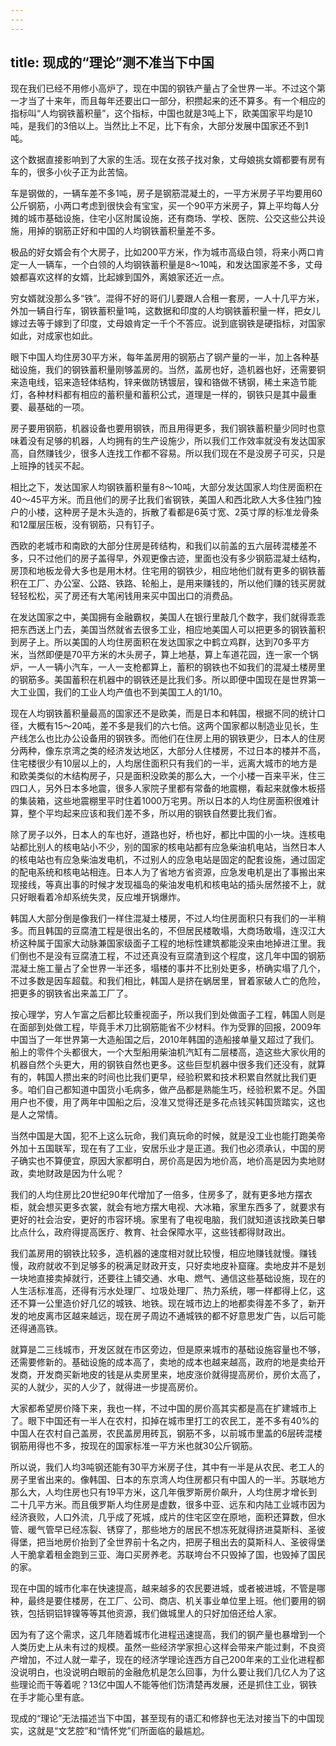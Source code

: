 ```yaml
---
---
---
```

title: 现成的“理论”测不准当下中国
---

现在我们已经不用修小高炉了，现在中国的钢铁产量占了全世界一半。不过这个第一才当了十来年，而且每年还要出口一部分，积攒起来的还不算多。有一个相应的指标叫“人均钢铁蓄积量”，这个指标，中国也就是3吨上下，欧美国家平均是10吨，是我们的3倍以上。当然比上不足，比下有余，大部分发展中国家还不到1吨。

这个数据直接影响到了大家的生活。现在女孩子找对象，丈母娘挑女婿都要有房有车的，很多小伙子正为此苦恼。

车是钢做的，一辆车差不多1吨，房子是钢筋混凝土的，一平方米房子平均要用60公斤钢筋，小两口考虑到很快会有宝宝，买一个90平方米房子，算上平均每人分摊的城市基础设施，住宅小区附属设施，还有商场、学校、医院、公交这些公共设施，用掉的钢筋正好和中国的人均钢铁蓄积量差不多。

极品的好女婿会有个大房子，比如200平方米，作为城市高级白领，将来小两口肯定一人一辆车，一个白领的人均钢铁蓄积量是8～10吨，和发达国家差不多，丈母娘都喜欢这样的女婿，比起嫁到国外，离娘家还近一点。

穷女婿就没那么多“铁”。混得不好的哥们儿要跟人合租一套房，一人十几平方米，外加一辆自行车，钢铁蓄积量1吨，这数据和印度的人均钢铁蓄积量一样，把女儿嫁过去等于嫁到了印度，丈母娘肯定一千个不答应。说到底钢铁是硬指标，对国家如此，对成家也如此。

眼下中国人均住房30平方米，每年盖房用的钢筋占了钢产量的一半，加上各种基础设施，我们的钢铁蓄积量刚够盖房的。当然，盖房也好，造机器也好，还需要铜来造电线，铝来造轻体结构，锌来做防锈镀层，镍和铬做不锈钢，稀土来造节能灯，各种材料都有相应的蓄积量和蓄积公式，道理是一样的，钢铁只是其中最重要、最基础的一项。

房子要用钢筋，机器设备也要用钢铁，而且用得更多，我们钢铁蓄积量少同时也意味着没有足够的机器，人均拥有的生产设施少，所以我们工作效率就没有发达国家高，自然赚钱少，很多人连找工作都不容易。所以我们现在不是没房子可买，只是上班挣的钱买不起。

相比之下，发达国家人均钢铁蓄积量有8～10吨，大部分发达国家人均住房面积在40～45平方米。而且他们的房子比我们省钢铁，美国人和西北欧人大多住独门独户的小楼，这种房子是木头造的，拆散了看都是6英寸宽、2英寸厚的标准龙骨条和12厘层压板，没有钢筋，只有钉子。

西欧的老城市和南欧的大部分住房是砖结构，和我们以前盖的五六层砖混楼差不多，只不过他们的房子盖得早，外观更像古迹，里面也没有多少钢筋混凝土结构，房顶和地板龙骨大多也是用木材。住宅用的钢铁少，相应地他们就有更多的钢铁蓄积在工厂、办公室、公路、铁路、轮船上，是用来赚钱的，所以他们赚的钱买房就轻轻松松，买了房还有大笔闲钱用来买中国出口的消费品。

在发达国家之中，美国拥有金融霸权，美国人在银行里敲几个数字，我们就得乖乖把东西送上门去，美国当然就省去很多工业，相应地美国人可以把更多的钢铁蓄积到房子上。所以美国的人均住房面积在发达国家之中鹤立鸡群，达到70多平方米，当然即便是70平方米的木头房子，算上地基，算上车道花园，连一家一个锅炉，一人一辆小汽车，一人一支枪都算上，蓄积的钢铁也不如我们的混凝土楼房里的钢筋多。美国蓄积在机器中的钢铁还是比我们多。所以即便中国现在是世界第一大工业国，我们的工业人均产值也不到美国工人的1/10。

现在人均钢铁蓄积量最高的国家还不是欧美，而是日本和韩国，根据不同的统计口径，大概有15～20吨，差不多是我们的六七倍。这两个国家都以制造业见长，生产线怎么也比办公设备用的钢铁多。而他们在住房上用的钢铁更少，日本人的住房分两种，像东京湾之类的经济发达地区，大部分人住楼房，不过日本的楼并不高，住宅楼很少有10层以上的，人均居住面积只有我们的一半，远离大城市的地方是和欧美类似的木结构房子，只是面积没欧美的那么大，一个小楼一百来平米，住三四口人，另外日本多地震，很多人家院子里都有常备的地震棚，看起来就像木板搭的集装箱，这些地震棚里平时住着1000万宅男。所以日本的人均住房面积很难计算，整个平均起来应该和我们差不多，所以用的钢铁自然要比我们省。

除了房子以外，日本人的车也好，道路也好，桥也好，都比中国的小一块。连核电站都比别人的核电站小不少，别的国家的核电站都有应急柴油机电站，当然日本人的核电站也有应急柴油发电机，不过别人的应急电站是固定的配套设施，通过固定的配电系统和核电站相连。日本人为了省地方省资源，应急发电机是出了事搬出来现接线，等真出事的时候才发现福岛的柴油发电机和核电站的插头居然接不上，就只好眼看着冷却系统失灵，反应堆开锅爆炸。

韩国人大部分倒是像我们一样住混凝土楼房，不过人均住房面积只有我们的一半稍多。而且韩国的豆腐渣工程是很出名的，不但居民楼敢塌，大商场敢塌，连汉江大桥这种属于国家大动脉兼国家级面子工程的地标性建筑都能没来由地掉进江里。我们倒也不是没有豆腐渣工程，不过还真没有豆腐渣到这个程度，这几年中国的钢筋混凝土施工量占了全世界一半还多，塌楼的事并不比别处更多，桥确实塌了几个，不过多数是因车超载。和我们相比，韩国人是挤在蜗居里，冒着家破人亡的危险，把更多的钢铁省出来盖工厂了。

按心理学，穷人乍富之后都比较重视面子，所以我们到处做面子工程，韩国人则是在面部到处做工程，毕竟手术刀比钢筋能省不少材料。作为受罪的回报，2009年中国当了一年世界第一大造船国之后，2010年韩国的造船接单量又超过了我们。船上的零件个头都很大，一个大型船用柴油机汽缸有二层楼高，造这些大家伙用的机器自然个头更大，用的钢铁自然也更多。这些巨型机器中很多我们还没有，就算有的，韩国人攒出来的时间也比我们更早，经验积累和技术积累自然就比我们更多。咱们自己都知道中国货小毛病多，做产品都是熟能生巧，经验积累不足。外国用户也不傻，用了两年中国船之后，没准又觉得还是多花点钱买韩国货踏实，这也是人之常情。

当然中国是大国，犯不上这么玩命，我们真玩命的时候，就是没工业也能打跑美帝外加十五国联军，现在有了工业，安居乐业才是正道。我们也必须承认，中国的房子确实也不算便宜，原因大家都明白，房价高是因为地价高，地价高是因为卖地财政，卖地财政是因为什么呢？

我们的人均住房比20世纪90年代增加了一倍多，住房多了，就有更多地方摆衣柜，就会想买更多衣裳，就会有地方摆大电视、大冰箱，家里东西多了，就要求有更好的社会治安，更好的市容环境。家里有了电视电脑，我们就知道该找欧美日攀比点什么，政府得提高医疗、教育、社会保障水平，这些钱都得财政出。

我们盖房用的钢铁比较多，造机器的速度相对就比较慢，相应地赚钱就慢。赚钱慢，政府就收不到足够多的税满足财政开支，只好卖地皮补窟窿。卖地皮并不是划一块地直接卖掉就行，还要往上铺交通、水电、燃气、通信这些基础设施，现在的人生活标准高，还得有污水处理厂、垃圾处理厂、热力系统，哪一样都得上亿，这还不算一公里造价好几亿的城铁、地铁。现在城市边上的地都卖得差不多了，新开发的地皮离市区越来越远，现在房子周边不通城铁的都不好意思发广告，以后可能还得通高铁。

就算是二三线城市，开发区就在市区旁边，但是原来城市的基础设施容量也不够，还需要修新的。基础设施的成本高了，卖地的成本也越来越高，政府的地是卖给开发商，开发商买新地皮的钱是从卖房里来，地皮涨价就得提高房价，房价太高了，买的人就少，买的人少了，就得进一步提高房价。

大家都希望房价降下来，我也一样，不过中国的房价高其实都是高在扩建城市上了。眼下中国还有一半人在农村，扣掉在城市里打工的农民工，差不多有40%的中国人在农村自己盖房，农民盖房用砖瓦，钢筋不多，以前城市里盖的6层砖混楼钢筋用得也不多，按现在的国家标准一平方米也就30公斤钢筋。

所以说，我们人均3吨钢还能有30平方米房子住，其中有一半是从农民、老工人的房子里省出来的。像韩国、日本的东京湾人均住房都只有中国人的一半。苏联地方那么大，人均住房也只有19平方米，这几年俄罗斯房价飙升，人均住房才增长到二十几平方米。而且俄罗斯人均住房是虚数，很多中亚、远东和内陆工业城市因为经济衰败，人口外流，几乎成了死城，成片的住宅区空在原地，面积还算数，但水管、暖气管早已经冻裂、锈穿了，那些地方的居民不想冻死就得挤进莫斯科、圣彼得堡，把当地房价抬到了全世界前十名之内，把房子租出去的莫斯科人、圣彼得堡人干脆拿着租金跑到三亚、海口买房养老。苏联垮台不只毁掉了国，也毁掉了国民的家。

现在中国的城市化率在快速提高，越来越多的农民要进城，或者被进城，不管是哪种，最终是要住楼房，在工厂、公司、商店、机关事业单位里上班。他们要用的钢铁，包括铜铝锌镍等等其他资源，我们做城里人的只好加倍还给人家。

因为有了这个需求，这几年随着城市化进程迅速提高，我们的钢产量也暴增到一个人类历史上从未有过的规模。虽然一些经济学家担心这样会带来产能过剩，不良资产增加，不过人就一辈子，现在的经济学理论连西方自己200年来的工业化进程都没说明白，也没说明白眼前的金融危机是怎么回事，为什么要让我们几亿人为了这些理论而干等着呢？13亿中国人不能等他们饬清楚再发展，还是抓住工业，钢铁在手才能心里有底。

现成的“理论”无法描述当下中国，甚至现有的语汇和修辞也无法对接当下的中国现实，这就是“文艺腔”和“情怀党”们所面临的最尴尬。